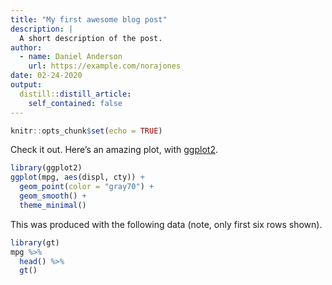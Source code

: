```yaml
---
title: "My first awesome blog post"
description: |
  A short description of the post.
author:
  - name: Daniel Anderson
    url: https://example.com/norajones
date: 02-24-2020
output:
  distill::distill_article:
    self_contained: false
---
```


```r
knitr::opts_chunk$set(echo = TRUE)
```


Check it out. Here's an amazing plot, with [ggplot2](https://ggplot2.tidyverse.org).

```r
library(ggplot2)
ggplot(mpg, aes(displ, cty)) +
  geom_point(color = "gray70") +
  geom_smooth() +
  theme_minimal()
```

This was produced with the following data (note, only first six rows shown).

```r
library(gt)
mpg %>% 
  head() %>% 
  gt()
```